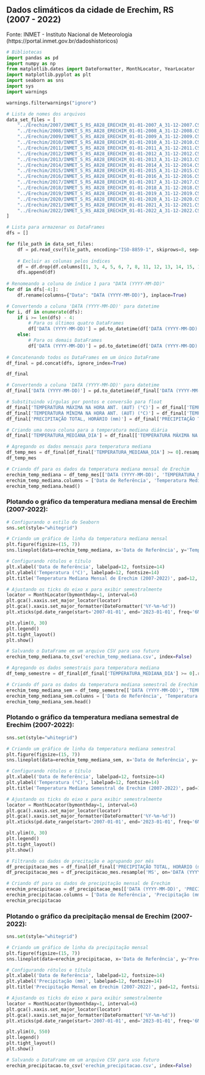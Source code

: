 ## Dados climáticos da cidade de Erechim, RS (2007 - 2022)

Fonte: INMET - Instituto Nacional de Meteorologia (https://portal.inmet.gov.br/dadoshistoricos)
```python
# Bibliotecas
import pandas as pd
import numpy as np
from matplotlib.dates import DateFormatter, MonthLocator, YearLocator
import matplotlib.pyplot as plt
import seaborn as sns
import sys
import warnings

warnings.filterwarnings("ignore")
```
```python
# Lista de nomes dos arquivos
data_set_files = [
    "../Erechim/2007/INMET_S_RS_A828_ERECHIM_01-01-2007_A_31-12-2007.CSV",
    "../Erechim/2008/INMET_S_RS_A828_ERECHIM_01-01-2008_A_31-12-2008.CSV",
    "../Erechim/2009/INMET_S_RS_A828_ERECHIM_01-01-2009_A_31-12-2009.CSV",
    "../Erechim/2010/INMET_S_RS_A828_ERECHIM_01-01-2010_A_31-12-2010.CSV",
    "../Erechim/2011/INMET_S_RS_A828_ERECHIM_01-01-2011_A_31-12-2011.CSV",
    "../Erechim/2012/INMET_S_RS_A828_ERECHIM_01-01-2012_A_31-12-2012.CSV",
    "../Erechim/2013/INMET_S_RS_A828_ERECHIM_01-01-2013_A_31-12-2013.CSV",
    "../Erechim/2014/INMET_S_RS_A828_ERECHIM_01-01-2014_A_31-12-2014.CSV",
    "../Erechim/2015/INMET_S_RS_A828_ERECHIM_01-01-2015_A_31-12-2015.CSV",
    "../Erechim/2016/INMET_S_RS_A828_ERECHIM_01-01-2016_A_31-12-2016.CSV",
    "../Erechim/2017/INMET_S_RS_A828_ERECHIM_01-01-2017_A_31-12-2017.CSV",
    "../Erechim/2018/INMET_S_RS_A828_ERECHIM_01-01-2018_A_31-12-2018.CSV",
    "../Erechim/2019/INMET_S_RS_A828_ERECHIM_01-01-2019_A_31-12-2019.CSV",
    "../Erechim/2020/INMET_S_RS_A828_ERECHIM_01-01-2020_A_31-12-2020.CSV",
    "../Erechim/2021/INMET_S_RS_A828_ERECHIM_01-01-2021_A_31-12-2021.CSV",
    "../Erechim/2022/INMET_S_RS_A828_ERECHIM_01-01-2022_A_31-12-2022.CSV",
]

# Lista para armazenar os DataFrames
dfs = []

for file_path in data_set_files:
    df = pd.read_csv(file_path, encoding="ISO-8859-1", skiprows=8, sep=";")
    
    # Excluir as colunas pelos índices
    df = df.drop(df.columns[[1, 3, 4, 5, 6, 7, 8, 11, 12, 13, 14, 15, 16, 17, 18, 19]], axis=1)
    dfs.append(df)
    
# Renomeando a coluna de índice 1 para "DATA (YYYY-MM-DD)" 
for df in dfs[-4:]:
    df.rename(columns={"Data": "DATA (YYYY-MM-DD)"}, inplace=True)

# Convertendo a coluna 'DATA (YYYY-MM-DD)' para datetime
for i, df in enumerate(dfs):
    if i >= len(dfs) - 4:
        # Para os últimos quatro DataFrames
        df['DATA (YYYY-MM-DD)'] = pd.to_datetime(df['DATA (YYYY-MM-DD)'], format="%Y/%m/%d")
    else:
        # Para os demais DataFrames
        df['DATA (YYYY-MM-DD)'] = pd.to_datetime(df['DATA (YYYY-MM-DD)'], format="%Y-%m-%d")
            
# Concatenando todos os DataFrames em um único DataFrame
df_final = pd.concat(dfs, ignore_index=True)
```
```python
df_final
```
```python
# Convertendo a coluna 'DATA (YYYY-MM-DD)' para datetime
df_final['DATA (YYYY-MM-DD)'] = pd.to_datetime(df_final['DATA (YYYY-MM-DD)'])
```
```python
# Substituindo vírgulas por pontos e conversão para float
df_final['TEMPERATURA MÁXIMA NA HORA ANT. (AUT) (°C)'] = df_final['TEMPERATURA MÁXIMA NA HORA ANT. (AUT) (°C)'].str.replace(',', '.').astype(float)
df_final['TEMPERATURA MÍNIMA NA HORA ANT. (AUT) (°C)'] = df_final['TEMPERATURA MÍNIMA NA HORA ANT. (AUT) (°C)'].str.replace(',', '.').astype(float)
df_final['PRECIPITAÇÃO TOTAL, HORÁRIO (mm)'] = df_final['PRECIPITAÇÃO TOTAL, HORÁRIO (mm)'].str.replace(',', '.').astype(float)
```
```python
# Criando uma nova coluna para a temperatura mediana diária
df_final['TEMPERATURA_MEDIANA_DIA'] = df_final[['TEMPERATURA MÁXIMA NA HORA ANT. (AUT) (°C)', 'TEMPERATURA MÍNIMA NA HORA ANT. (AUT) (°C)']].median(axis=1)
```
```python
# Agregando os dados mensais para temperatura mediana
df_temp_mes = df_final[df_final['TEMPERATURA_MEDIANA_DIA'] >= 0].resample('MS', on='DATA (YYYY-MM-DD)').median().reset_index()
df_temp_mes
```
```python
# Criando df para os dados da temperatura mediana mensal de Erechim
erechim_temp_mediana = df_temp_mes[['DATA (YYYY-MM-DD)', 'TEMPERATURA_MEDIANA_DIA']].copy()
erechim_temp_mediana.columns = ['Data de Referência', 'Temperatura Mediana (°C)']
erechim_temp_mediana.head()
```
### Plotando o gráfico da temperatura mediana mensal de Erechim (2007-2022):
```python
# Configurando o estilo do Seaborn
sns.set(style="whitegrid")

# Criando um gráfico de linha da temperatura mediana mensal
plt.figure(figsize=(15, 7))
sns.lineplot(data=erechim_temp_mediana, x='Data de Referência', y='Temperatura Mediana (°C)', label='Temperatura Mediana Mensal')

# Configurando rótulos e título
plt.xlabel('Data de Referência', labelpad=12, fontsize=14)
plt.ylabel('Temperatura (°C)', labelpad=12, fontsize=14)
plt.title('Temperatura Mediana Mensal de Erechim (2007-2022)', pad=12, fontsize=16)

# Ajustando os ticks do eixo x para exibir semestralmente
locator = MonthLocator(bymonthday=1, interval=6)
plt.gca().xaxis.set_major_locator(locator)
plt.gca().xaxis.set_major_formatter(DateFormatter('%Y-%m-%d'))
plt.xticks(pd.date_range(start='2007-01-01', end='2023-01-01', freq='6MS'), rotation=65, ha='right')

plt.ylim(0, 30)
plt.legend()
plt.tight_layout()
plt.show()
```
```python
# Salvando o DataFrame em um arquivo CSV para uso futuro
erechim_temp_mediana.to_csv('erechim_temp_mediana.csv', index=False)
```
```python
# Agregando os dados semestrais para temperatura mediana
df_temp_semestre = df_final[df_final['TEMPERATURA_MEDIANA_DIA'] >= 0].resample('6MS', on='DATA (YYYY-MM-DD)').median().reset_index()
```
```python
# Criando df para os dados da temperatura mediana semestral de Erechim
erechim_temp_mediana_sem = df_temp_semestre[['DATA (YYYY-MM-DD)', 'TEMPERATURA_MEDIANA_DIA']].copy()
erechim_temp_mediana_sem.columns = ['Data de Referência', 'Temperatura Mediana (°C)']
erechim_temp_mediana_sem.head()
```
### Plotando o gráfico da temperatura mediana semestral de Erechim (2007-2022):
```python
sns.set(style="whitegrid")

# Criando um gráfico de linha da temperatura mediana semestral
plt.figure(figsize=(15, 7))
sns.lineplot(data=erechim_temp_mediana_sem, x='Data de Referência', y='Temperatura Mediana (°C)', label='Temperatura Mediana Semestral')

# Configurando rótulos e título
plt.xlabel('Data de Referência', labelpad=12, fontsize=14)
plt.ylabel('Temperatura (°C)', labelpad=12, fontsize=14)
plt.title('Temperatura Mediana Semestral de Erechim (2007-2022)', pad=12, fontsize=16)

# Ajustando os ticks do eixo x para exibir semestralmente
locator = MonthLocator(bymonthday=1, interval=6)
plt.gca().xaxis.set_major_locator(locator)
plt.gca().xaxis.set_major_formatter(DateFormatter('%Y-%m-%d'))
plt.xticks(pd.date_range(start='2007-01-01', end='2023-01-01', freq='6MS'), rotation=65, ha='right')

plt.ylim(0, 30)
plt.legend()
plt.tight_layout()
plt.show()
```
```python
# Filtrando os dados de precitação e agrupando por mês
df_precipitacao_mes = df_final[df_final['PRECIPITAÇÃO TOTAL, HORÁRIO (mm)'] >= 0]
df_precipitacao_mes = df_precipitacao_mes.resample('MS', on='DATA (YYYY-MM-DD)').sum().reset_index()
```
```python
# Criando df para os dados de precipitação mensal de Erechim
erechim_precipitacao = df_precipitacao_mes[['DATA (YYYY-MM-DD)', 'PRECIPITAÇÃO TOTAL, HORÁRIO (mm)']].copy()
erechim_precipitacao.columns = ['Data de Referência', 'Precipitação (mm)']
erechim_precipitacao
```
### Plotando o gráfico da precipitação mensal de Erechim (2007-2022):
```python
sns.set(style="whitegrid")

# Criando um gráfico de linha da precipitação mensal
plt.figure(figsize=(15, 7))
sns.lineplot(data=erechim_precipitacao, x='Data de Referência', y='Precipitação (mm)', label='Precipitação (mm)')

# Configurando rótulos e título
plt.xlabel('Data de Referência', labelpad=12, fontsize=14)
plt.ylabel('Precipitação (mm)', labelpad=12, fontsize=14)
plt.title('Precipitação Mensal em Erechim (2007-2022)', pad=12, fontsize=16)

# Ajustando os ticks do eixo x para exibir semestralmente
locator = MonthLocator(bymonthday=1, interval=6)
plt.gca().xaxis.set_major_locator(locator)
plt.gca().xaxis.set_major_formatter(DateFormatter('%Y-%m-%d'))
plt.xticks(pd.date_range(start='2007-01-01', end='2023-01-01', freq='6MS'), rotation=65, ha='right')

plt.ylim(0, 550)
plt.legend()
plt.tight_layout()
plt.show()
```
```python
# Salvando o DataFrame em um arquivo CSV para uso futuro
erechim_precipitacao.to_csv('erechim_precipitacao.csv', index=False)
```